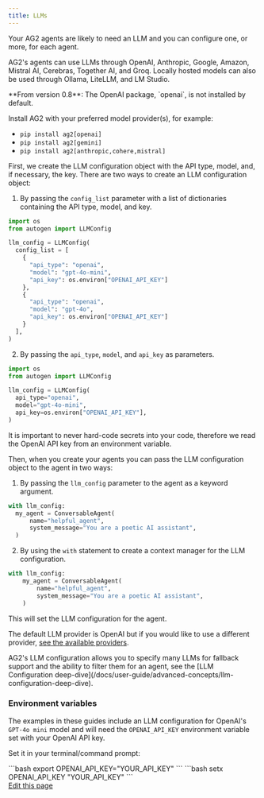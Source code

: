 ```yaml
---
title: LLMs
---
```


Your AG2 agents are likely to need an LLM and you can configure one, or more, for each agent.

AG2's agents can use LLMs through OpenAI, Anthropic, Google, Amazon, Mistral AI, Cerebras, Together AI, and Groq. Locally hosted models can also be used through Ollama, LiteLLM, and LM Studio.

<Warning>
**From version 0.8**: The OpenAI package, `openai`, is not installed by default.

Install AG2 with your preferred model provider(s), for example:

- `pip install ag2[openai]`
- `pip install ag2[gemini]`
- `pip install ag2[anthropic,cohere,mistral]`
</Warning>

First, we create the LLM configuration object with the API type, model, and, if necessary, the key. There are two ways to create an LLM configuration object:

1. By passing the `config_list` parameter with a list of dictionaries containing the API type, model, and key.
  ```python
  import os
  from autogen import LLMConfig

  llm_config = LLMConfig(
    config_list = [
      {
        "api_type": "openai",
        "model": "gpt-4o-mini",
        "api_key": os.environ["OPENAI_API_KEY"]
      },
      {
        "api_type": "openai",
        "model": "gpt-4o",
        "api_key": os.environ["OPENAI_API_KEY"]
      }
    ],
  )
  ```

2. By passing the `api_type`, `model`, and `api_key` as parameters.
  ```python
  import os
  from autogen import LLMConfig

  llm_config = LLMConfig(
    api_type="openai",
    model="gpt-4o-mini",
    api_key=os.environ["OPENAI_API_KEY"],
  )
  ```

<Warning>
It is important to never hard-code secrets into your code, therefore we read the OpenAI API key from an environment variable.
</Warning>

Then, when you create your agents you can pass the LLM configuration object to the agent in two ways:

1. By passing the `llm_config` parameter to the agent as a keyword argument.
  ```python
  with llm_config:
    my_agent = ConversableAgent(
        name="helpful_agent",
        system_message="You are a poetic AI assistant",
    )
  ```

2. By using the `with` statement to create a context manager for the LLM configuration.
  ```python
  with llm_config:
      my_agent = ConversableAgent(
          name="helpful_agent",
          system_message="You are a poetic AI assistant",
      )
  ```
  This will set the LLM configuration for the agent.

The default LLM provider is OpenAI but if you would like to use a different provider, [see the available providers](/docs/user-guide/models/).

<Tip>
AG2's LLM configuration allows you to specify many LLMs for fallback support and the ability to filter them for an agent, see the [LLM Configuration deep-dive](/docs/user-guide/advanced-concepts/llm-configuration-deep-dive).
</Tip>

### Environment variables

The examples in these guides include an LLM configuration for OpenAI's `GPT-4o mini` model and will need the `OPENAI_API_KEY` environment variable set with your OpenAI API key.

Set it in your terminal/command prompt:

<Tabs>
  <Tab title="macOS / Linux">
    ```bash
    export OPENAI_API_KEY="YOUR_API_KEY"
    ```
  </Tab>
  <Tab title="Windows">
    ```bash
    setx OPENAI_API_KEY "YOUR_API_KEY"
    ```
  </Tab>
</Tabs>

<div className="edit-url-container">
    <a className="edit-url" href="https://github.com/ag2ai/ag2/edit/main/website/docs/user-guide/basic-concepts/llm-configuration/llm-configuration.mdx" target='_blank'><Icon icon="pen" iconType="solid" size="13px"/> Edit this page</a>
</div>
